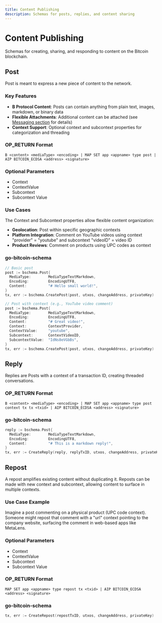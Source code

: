 ```yaml
---
title: Content Publishing
description: Schemas for posts, replies, and content sharing
---
```


# Content Publishing

Schemas for creating, sharing, and responding to content on the Bitcoin blockchain.

## Post

Post is meant to express a new piece of content to the network.

### Key Features

- **B Protocol Content**: Posts can contain anything from plain text, images, markdown, or binary data
- **Flexible Attachments**: Additional content can be attached (see [Messaging section](/docs/schemas/messaging) for details)
- **Context Support**: Optional context and subcontext properties for categorization and threading

### OP_RETURN Format

```
B <content> <mediaType> <encoding> | MAP SET app <appname> type post | AIP BITCOIN_ECDSA <address> <signature>
```

### Optional Parameters

- Context
- ContextValue
- Subcontext
- Subcontext Value

### Use Cases

The Context and Subcontext properties allow flexible content organization:

- **Geolocation**: Post within specific geographic contexts
- **Platform Integration**: Comment on YouTube videos using context "provider" = "youtube" and subcontext "videoID" = video ID
- **Product Reviews**: Comment on products using UPC codes as context

### go-bitcoin-schema

```go
// Basic post
post := bschema.Post{
  MediaType:        MediaTypeTextMarkdown,
  Encoding:         EncodingUTF8,
  Content:          "# Hello small world!",
}
tx, err := bschema.CreatePost(post, utxos, changeAddress, privateKey)

// Post with context (e.g., YouTube video comment)
post := bschema.Post{
  MediaType:        MediaTypeTextMarkdown,
  Encoding:         EncodingUTF8,
  Content:          "# Great video!",
  Context:          ContextProvider,
  ContextValue:     "youtube",
  Subcontext:       ContextVideoID,
  SubcontextValue:  "IdNs8eVGbBs",
}
tx, err := bschema.CreatePost(post, utxos, changeAddress, privateKey)
```

## Reply

Replies are Posts with a context of a transaction ID, creating threaded conversations.

### OP_RETURN Format

```
B <content> <mediaType> <encoding> | MAP SET app <appname> type post context tx tx <txid> | AIP BITCOIN_ECDSA <address> <signature>
```

### go-bitcoin-schema

```go
reply := bschema.Post{
  MediaType:        MediaTypeTextMarkdown,
  Encoding:         EncodingUTF8,
  Content:          "# This is a markdown reply!",
}
tx, err := CreateReply(reply, replyTxID, utxos, changeAddress, privateKey)
```

## Repost

A repost amplifies existing content without duplicating it. Reposts can be made with new context and subcontext, allowing content to surface in multiple contexts.

### Use Case Example

Imagine a post commenting on a physical product (UPC code context). Someone might repost that comment with a "url" context pointing to the company website, surfacing the comment in web-based apps like MetaLens.

### Optional Parameters

- Context
- ContextValue
- Subcontext
- Subcontext Value

### OP_RETURN Format

```
MAP SET app <appname> type repost tx <txid> | AIP BITCOIN_ECDSA <address> <signature>
```

### go-bitcoin-schema

```go
tx, err := CreateRepost(repostTxID, utxos, changeAddress, privateKey)
```